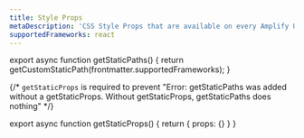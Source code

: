 ```yaml
---
title: Style Props
metaDescription: 'CSS Style Props that are available on every Amplify UI component'
supportedFrameworks: react
---
```



export async function getStaticPaths() {
  return getCustomStaticPath(frontmatter.supportedFrameworks);
}

{/*  `getStaticProps` is required to prevent "Error: getStaticPaths was added without a getStaticProps. Without getStaticProps, getStaticPaths does nothing" */}

export async function getStaticProps() {
  return { props: {} }
}

<ReactPage />
